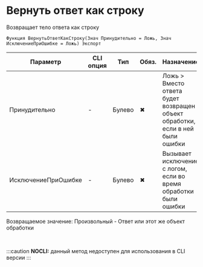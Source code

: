 ﻿---
sidebar_position: 4
description: Вернуть ответ как строку  и другие функции для работы с HTTP-клиент в Открытом пакете интеграций - бесплатной open-source библиотеке интеграций для 1С:Предприятие 8, OneScript и CLI
keywords: [1C, 1С, 1С:Предприятие, 1С:Предприятие 8.3, API, Интеграция, Сервисы, Обмен, OneScript, CLI, HTTP-клиент]
---


# Вернуть ответ как строку 
 Возвращает тело ответа как строку



`Функция ВернутьОтветКакСтроку(Знач Принудительно = Ложь, Знач ИсключениеПриОшибке = Ложь) Экспорт`

  | Параметр | CLI опция | Тип | Обяз. | Назначение |
  |-|-|-|-|-|
  | Принудительно | - | Булево | &#x2716; | Ложь > Вместо ответа будет возвращен объект обработки, если в ней были ошибки |
  | ИсключениеПриОшибке | - | Булево | &#x2716; | Вызывает исключение с логом, если во время обработки были ошибки |

  
  Возвращаемое значение:   Произвольный -  Ответ или этот же объект обработки

<br/>


:::caution
**NOCLI:** данный метод недоступен для использования в CLI версии
:::
<br/>



```bsl title="Пример использования для 1С:Предприятие/OneScript"

```
    




